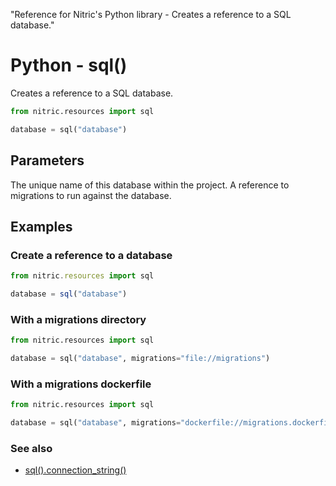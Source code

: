   "Reference for Nitric's Python library - Creates a reference to a SQL database."

# Python - sql()

Creates a reference to a SQL database.

```python
from nitric.resources import sql

database = sql("database")
```

## Parameters

<Properties>
  <Property name="name" required type="string">
    The unique name of this database within the project.
  </Property>
  <Property name="migrations" type="string">
    A reference to migrations to run against the database.
  </Property>
</Properties>

## Examples

### Create a reference to a database

```javascript
from nitric.resources import sql

database = sql("database")
```

### With a migrations directory

```python
from nitric.resources import sql

database = sql("database", migrations="file://migrations")
```

### With a migrations dockerfile

```python
from nitric.resources import sql

database = sql("database", migrations="dockerfile://migrations.dockerfile")
```

### See also

- [sql().connection_string()](./sql-connection-string)
